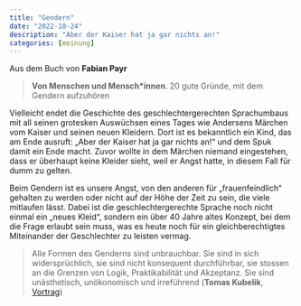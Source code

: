 ```yaml
---
title: "Gendern"
date: "2022-10-24"
description: "Aber der Kaiser hat ja gar nichts an!"
categories: [meinung]
---
```




Aus dem Buch von **Fabian Payr**

> __Von Menschen und Mensch\*innen__. 20 gute Gründe, mit dem Gendern aufzuhören


Vielleicht endet die Geschichte des geschlechtergerechten Sprachumbaus mit all seinen grotesken Auswüchsen eines Tages wie Andersens
Märchen vom Kaiser und seinen neuen Kleidern. Dort ist es bekanntlich
ein Kind, das am Ende ausruft: „Aber der Kaiser hat ja gar nichts an!“
und dem Spuk damit ein Ende macht. Zuvor wollte in dem Märchen
niemand eingestehen, dass er überhaupt keine Kleider sieht, weil er Angst
hatte, in diesem Fall für dumm zu gelten. 

Beim Gendern ist es unsere
Angst, von den anderen für „frauenfeindlich“ gehalten zu werden oder
nicht auf der Höhe der Zeit zu sein, die viele mitlaufen lässt. Dabei ist die geschlechtergerechte Sprache noch nicht einmal ein „neues Kleid“, sondern ein über 40 Jahre altes Konzept, bei dem die Frage erlaubt sein
muss, was es heute noch für ein gleichberechtigtes Miteinander der Geschlechter zu leisten vermag.



> Alle Formen des Genderns sind unbrauchbar.
> Sie sind in sich widersprüchlich, sie sind nicht konsequent durchführbar, sie stossen an die Grenzen von Logik, Praktikabilität und Akzeptanz. Sie sind unästhetisch, unökonomisch und irreführend (**Tomas Kubelik**, [Vortrag](https://youtu.be/Ri-kVYDTEAk))
